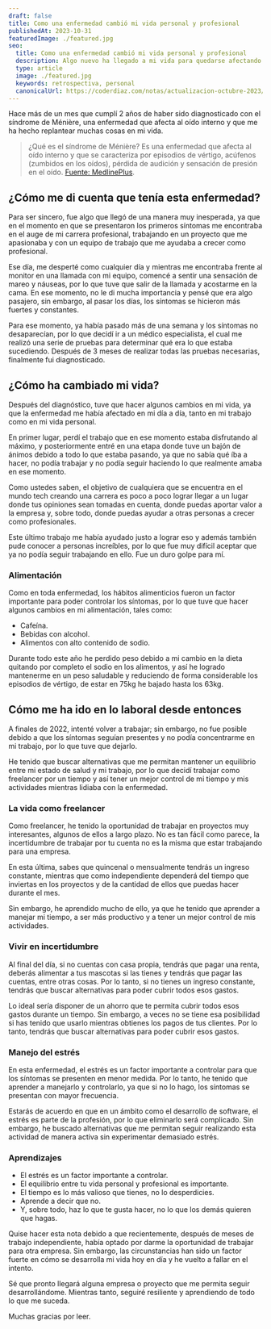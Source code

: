```yaml
---
draft: false
title: Como una enfermedad cambió mi vida personal y profesional
publishedAt: 2023-10-31
featuredImage: ./featured.jpg
seo:
  title: Como una enfermedad cambió mi vida personal y profesional
  description: Algo nuevo ha llegado a mi vida para quedarse afectando mi productividad desde el diagnóstico, así es como he logrado salir adelante.
  type: article
  image: ./featured.jpg
  keywords: retrospectiva, personal
  canonicalUrl: https://coderdiaz.com/notas/actualizacion-octubre-2023/
---
```

Hace más de un mes que cumplí 2 años de haber sido diagnosticado con el síndrome de Ménière, una enfermedad que afecta al oído interno y que me ha hecho replantear muchas cosas en mi vida.

> ¿Qué es el síndrome de Ménière? Es una enfermedad que afecta al oído interno y que se caracteriza por episodios de vértigo, acúfenos (zumbidos en los oídos), pérdida de audición y sensación de presión en el oído. [Fuente: MedlinePlus](https://medlineplus.gov/spanish/ency/article/000702.htm).

## ¿Cómo me di cuenta que tenía esta enfermedad?
Para ser sincero, fue algo que llegó de una manera muy inesperada, ya que en el momento en que se presentaron los primeros síntomas me encontraba en el auge de mi carrera profesional, trabajando en un proyecto que me apasionaba y con un equipo de trabajo que me ayudaba a crecer como profesional.

Ese día, me desperté como cualquier día y mientras me encontraba frente al monitor en una llamada con mi equipo, comencé a sentir una sensación de mareo y náuseas, por lo que tuve que salir de la llamada y acostarme en la cama. En ese momento, no le di mucha importancia y pensé que era algo pasajero, sin embargo, al pasar los días, los síntomas se hicieron más fuertes y constantes.

Para ese momento, ya había pasado más de una semana y los síntomas no desaparecían, por lo que decidí ir a un médico especialista, el cual me realizó una serie de pruebas para determinar qué era lo que estaba sucediendo. Después de 3 meses de realizar todas las pruebas necesarias, finalmente fui diagnosticado.

## ¿Cómo ha cambiado mi vida?
Después del diagnóstico, tuve que hacer algunos cambios en mi vida, ya que la enfermedad me había afectado en mi día a día, tanto en mi trabajo como en mi vida personal.

En primer lugar, perdí el trabajo que en ese momento estaba disfrutando al máximo, y posteriormente entré en una etapa donde tuve un bajón de ánimos debido a todo lo que estaba pasando, ya que no sabía qué íba a hacer, no podía trabajar y no podía seguir haciendo lo que realmente amaba en ese momento.

Como ustedes saben, el objetivo de cualquiera que se encuentra en el mundo tech creando una carrera es poco a poco lograr llegar a un lugar donde tus opiniones sean tomadas en cuenta, donde puedas aportar valor a la empresa y, sobre todo, donde puedas ayudar a otras personas a crecer como profesionales.

Este último trabajo me había ayudado justo a lograr eso y además también pude conocer a personas increíbles, por lo que fue muy difícil aceptar que ya no podía seguir trabajando en ello. Fue un duro golpe para mí.

### Alimentación
Como en toda enfermedad, los hábitos alimenticios fueron un factor importante para poder controlar los síntomas, por lo que tuve que hacer algunos cambios en mi alimentación, tales como:

-  Cafeína.
-  Bebidas con alcohol.
-  Alimentos con alto contenido de sodio.

Durante todo este año he perdido peso debido a mi cambio en la dieta quitando por completo el sodio en los alimentos, y así he logrado mantenerme en un peso saludable y reduciendo de forma considerable los episodios de vértigo, de estar en 75kg he bajado hasta los 63kg.

## Cómo me ha ido en lo laboral desde entonces
A finales de 2022, intenté volver a trabajar; sin embargo, no fue posible debido a que los síntomas seguían presentes y no podía concentrarme en mi trabajo, por lo que tuve que dejarlo.

He tenido que buscar alternativas que me permitan mantener un equilibrio entre mi estado de salud y mi trabajo, por lo que decidí trabajar como freelancer por un tiempo y así tener un mejor control de mi tiempo y mis actividades mientras lidiaba con la enfermedad.

### La vida como freelancer
Como freelancer, he tenido la oportunidad de trabajar en proyectos muy interesantes, algunos de ellos a largo plazo. No es tan fácil como parece, la incertidumbre de trabajar por tu cuenta no es la misma que estar trabajando para una empresa.

En esta última, sabes que quincenal o mensualmente tendrás un ingreso constante, mientras que como independiente dependerá del tiempo que inviertas en los proyectos y de la cantidad de ellos que puedas hacer durante el mes.

Sin embargo, he aprendido mucho de ello, ya que he tenido que aprender a manejar mi tiempo, a ser más productivo y a tener un mejor control de mis actividades.

### Vivir en incertidumbre
Al final del día, si no cuentas con casa propia, tendrás que pagar una renta, deberás alimentar a tus mascotas si las tienes y tendrás que pagar las cuentas, entre otras cosas. Por lo tanto, si no tienes un ingreso constante, tendrás que buscar alternativas para poder cubrir todos esos gastos.

Lo ideal sería disponer de un ahorro que te permita cubrir todos esos gastos durante un tiempo. Sin embargo, a veces no se tiene esa posibilidad si has tenido que usarlo mientras obtienes los pagos de tus clientes. Por lo tanto, tendrás que buscar alternativas para poder cubrir esos gastos.

### Manejo del estrés
En esta enfermedad, el estrés es un factor importante a controlar para que los síntomas se presenten en menor medida. Por lo tanto, he tenido que aprender a manejarlo y controlarlo, ya que si no lo hago, los síntomas se presentan con mayor frecuencia.

Estarás de acuerdo en que en un ámbito como el desarrollo de software, el estrés es parte de la profesión, por lo que eliminarlo será complicado. Sin embargo, he buscado alternativas que me permitan seguir realizando esta actividad de manera activa sin experimentar demasiado estrés.

### Aprendizajes
-  El estrés es un factor importante a controlar.
-  El equilibrio entre tu vida personal y profesional es importante.
-  El tiempo es lo más valioso que tienes, no lo desperdicies.
-  Aprende a decir que no.
-  Y, sobre todo, haz lo que te gusta hacer, no lo que los demás quieren que hagas.

Quise hacer esta nota debido a que recientemente, después de meses de trabajo independiente, había optado por darme la oportunidad de trabajar para otra empresa. Sin embargo, las circunstancias han sido un factor fuerte en cómo se desarrolla mi vida hoy en día y he vuelto a fallar en el intento.

Sé que pronto llegará alguna empresa o proyecto que me permita seguir desarrollándome. Mientras tanto, seguiré resiliente y aprendiendo de todo lo que me suceda.

Muchas gracias por leer.